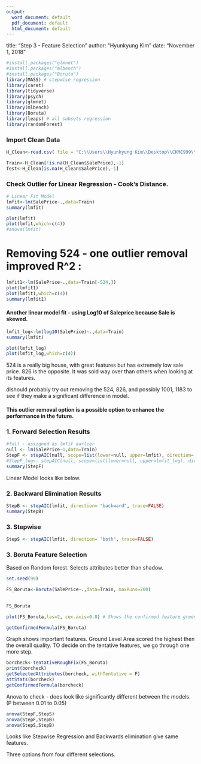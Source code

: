 ---
output:
  word_document: default
  pdf_document: default
  html_document: default
---

title: "Step 3 - Feature Selection"
author: "Hyunkyung Kim"
date: "November 1, 2018"



```{r}
#install.packages("glmnet")
#install.packages("mlbench")
#install.packages("Boruta")
library(MASS) # stepwise regression
library(caret)
library(tidyverse)
library(psych)
library(glmnet)
library(mlbench)
library(Boruta)
library(leaps) # all subsets regression
library(randomForest)
```

### Import Clean Data

```{r}

H_Clean<-read.csv( file = "C:\\Users\\Hyunkyung Kim\\Desktop\\CKME999\\136\\dataset\\all\\H_clean.csv")

Train<-H_Clean[!is.na(H_Clean$SalePrice),-1]
Test<-H_Clean[is.na(H_Clean$SalePrice),-1]
```


### Check Outlier for Linear Regression - Cook's Distance.
```{r}
# Linear Fit Model
lmfit<-lm(SalePrice~.,data=Train)
summary(lmfit)

plot(lmfit)
plot(lmfit,which=c(4))
#anova(lmfit)
```

# Removing 524 - one outlier removal improved R^2 :

```{r}
lmfit1<-lm(SalePrice~.,data=Train[-524,])
plot(lmfit1)
plot(lmfit1,which=c(4))
summary(lmfit1)
```


####  Another linear model fit - using Log10 of Saleprice because Sale is skewed. 
```{r}
lmfit_log<-lm(log10(SalePrice)~.,data=Train)
summary(lmfit)

plot(lmfit_log)
plot(lmfit_log,which=c(4))
```

524 is a really big house, with great features but has extremely low sale price. 
826 is the opposite. It was sold way over than others when looking at its features.

dishould probably try out removing the 524, 826, and possibly 1001, 1183 to see if they make a significant difference in model.

#### This outlier removal option is a possible option to enhance the performance in the future.


### 1.  Forward Selection Results

```{r}

#full - assigned as lmfit earlier
null <- lm(SalePrice~1,data=Train)
StepF <- stepAIC(null, scope=list(lower=null, upper=lmfit), direction= "forward", trace=FALSE) #trace=TRUE
#StepF_log<- stepAIC(null, scope=list(lower=null, upper=lmfit_log), direction= "forward", trace=FALSE) #trace=TRUE
summary(StepF)
```
  Linear Model looks like below.


### 2. Backward Elimination Results
```{r}
StepB <- stepAIC(lmfit, direction= "backward", trace=FALSE)
summary(StepB)
```


### 3. Stepwise 
```{r}
StepS <- stepAIC(lmfit, direction= "both", trace=FALSE)
```


### 3. Boruta Feature Selection 
Based on Random forest. Selects attributes better than shadow.

```{r}
set.seed(99)

FS_Boruta<-Boruta(SalePrice~.,data=Train, maxRuns=200)
                
```


```{r}
FS_Boruta

plot(FS_Boruta,las=2, cex.axis=0.8) # Shows the confirmed feature green, tentative yellow and rejected red.

getConfirmedFormula(FS_Boruta)
```
Graph shows important features. Ground Level Area scored the highest then the overall quality.
TO decide on the tentative features, we go through one more step.

```{r}
borcheck<-TentativeRoughFix(FS_Boruta)
print(borcheck)
getSelectedAttributes(borcheck, withTentative = F)
attStats(borcheck)
getConfirmedFormula(borcheck)

```

Anova to check - does look like significantly different between the models.  (P between 0.01 to 0.05)
```{r}

anova(StepF,StepS)
anova(StepF,StepB)
anova(StepS,StepB)
```
Looks like Stepwise Regression and Backwards elimination give same features.


Three options from four different selections.
